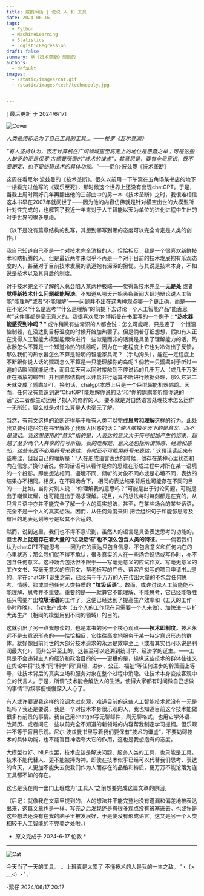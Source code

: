 ```yaml
---
title: 咸鹅闲话 | 说说 人 和 工具
date: 2024-06-16
tags:
  - Python
  - MachineLearning
  - Statistics
  - LogisticRegression
draft: false
summary: 从《技术垄断》想到的
authors:
  - default
images:
  - /static/images/cat.gif
  - /static/images/tech/technopoly.jpg


---
```


[ 最后更新 于  2024/6/17]

![Cover](/static/images/tech/technopoly.jpg)

*人类最终却沦为了自己工具的工具_。——梭罗《瓦尔登湖》*

*”有人坚持认为，否定计算机在广阔领域里至高无上的地位是愚蠢之举；可是这些人缺乏的正是保罗·古德曼所谓的“技术的谦虚”，其意思是，要有全局意识，既不要断定、也不要妨碍技术的具体功能。“*——尼尔·波兹曼《技术垄断》


这周在看尼尔·波兹曼的《技术垄断》。很久以前用一下午窝在五角场某书店的地下一楼看完过他写的《娱乐至死》，那时候这个世界上还没有出现chatGPT。于是，当我上周时隔好几年再翻出他的三部曲中的另一本《技术垄断》之时，我很难相信这本书早在2007年就问世了——因为他的内容仿佛就是针对横空出世的大模型所针对性完成的，也解答了我近一年来对于人工智能以天为单位的进化进程中生出的对于世界的很多思虑。

（以下是没有篇章结构的乱写，其想到哪写到哪的态度可以完全肯定是人类的创作。）

我自己知道自己不是一个对技术完全消极的人。恰恰相反，我是一个很喜欢新鲜技术和瞎折腾的人。但是最近两年来似乎不再是一个对于目前的技术发展抱有乐观态度的人，甚至对于目前技术发展的轨道抱有深深的担忧。与其说是技术本身，不如说是技术以及其背后的制度。

对于技术完全不了解的人总会陷入某两种极端——觉得新技术完全**一无是处** 或者 **觉得新技术什么问题都能解决**。不知道从哪天开始头条新闻大肆地辩论说人工智能”能理解“或者“不能理解”——问题并不出在这两种观点哪一个更正确，而是——在不定义“什么是思考”“什么是理解”的前提下去讨论一个人工智能产品“能否思考”这件事都是毫无意义的。我很喜欢尼尔·博斯曼在书里写的一个例子：**“热水器能感受到冷吗？”** 或许稍微有些常识的人都会说：怎么可能呢，只是连了一个恒温控制器，在没达到目标温度的时候开始加热罢了。但是倘若仔细想想，假如有人正在觉得人工智能大模型能跟你进行一些似是而非的话就是具备了理解能力的话，热水器怎么不算是一个知道冷热的机器呢，因为在一定程度上它也对冷做出了反馈，那么我们的热水器怎么不算是聪明的智能家具呢？（手动狗头），能在一定程度上不断跟你说人话的鹦鹉怎么不算是一只能理解你的鸟呢？倘若一只鹦鹉对于听过一遍的话瞬间就能记住，而且每天可以同时接触到不停说话的几千万人（或几千万张正在播放的磁带）并且脑部结构可以开启并行运算不断进行数据处理，那么它第二天就变成了鹦鹉GPT。换句话，chatgpt本质上只是一个巨型超能机器鹦鹉。因而，任何没有意识到说“ChatGPT能理解你说的话”和“你的鹦鹉能听懂你说的话”这二者都生动运用了拟人的修辞的人，要不就是对自然语言处理技术怎么运作一无所知，要么就是对什么算是**人**也毫无了解。

当然，有前文这样的论断还得基于唯有人类可以完成**思考和理解**这样的行为。此处我又要引述尼尔在书里解答了我很大困惑的话：*“使人脑独步天下的是意义，而不是说话。我这里使用的“意义”指的是，人表达的意义大于符号相加产生的结果，超越了至少两个人共享的符号所指。我的理解是，意义还包括所谓情感、经验和感知，这些东西不必用符号来表达，有时还不可能用符号来表达。”* 这段话读起来有些晦涩，但我自己的理解是：“人在形成语言表达的时候，他存在某种心里状态和内在信念。”换句话说，你的话语可以看作是你的思维在形成过程中对所在某一语境的一个投影。即使想法相同，语境不同、倾听的对象不同亦或是心境不同，表达的结果亦不相同。相反，在不同场合下， 相同的表达结果背后也可能存在不同的目的——比如，当你对别人说：“你理解我的意思吗？“可能是出于讨论问题，可能是出于嘲讽炫耀，也可能是出于渴求理解。况且，人的想法每时每刻都是在变的，从只言片语中亦并不能完全了解一个人的真实想法，甚至，在某些场合的某些话语，完全不是一个人的真实想法。因而，从任何角度来讲 把会组织句子和能够思考及有目的地表达划等号是极其不合适的。

然而，说到这里，我们也不得不意识到，虽然人的语言是具备表达思考的功能的，但**世界上就是存在着大量的“垃圾话语”也不怎么包含人类的特征**。——倘若我们认为chatGPT不能思考——因为它的表达只包含信息、不包含意义和任何内在的心里状态；那么我们就不得不承认，很多真实的人在一些场合说话或写作时，亦不包含任何意义。这种场合包括但不限于——写毫无意义的应试作文、写毫无意义的工作文书、写毫无意义的应用文、帮老板写的广告、帮客户拟写的项目申请书…是的，早在chatGPT诞生之前，已经有千千万万的人在传出大量的不包含任何思考、情感、抑或其他任何人类特质的 **”垃圾话语“**。故而，或许讨论人工智能能不能理解、思考并不重要。重要的是——就算它不能理解、不能思考，它已经能够胜任只需要产出**垃圾话语**的工作了。这便已经达到了提高生产效率和（五天的工作一小时昨晚）、节约生产成本（五个人的工作现在只需要一个人来做）、加快进一步扩大再生产（相同的模型用到不同的领域）的目的。

这就引出了另一点我想谈的，也是本书的另一个核心观点——**技术即制度**。技术永远不是去意识形态的——恰恰相反，它往往高度地服务于某一特定意识形态的群体。就好像目前问世的大部分技术追求的永远是效率至上（或者其实也可以说是利润最大化），而非公平至上的，这甚至可以追溯到统计学、经济学的诞生。——工具是不会违背主人的经济和政治目的的——更糟的是，操纵这些技术的群体往往又在舆论中将”技术“同”科学“同”真理、进步、公正、福祉“等任何进步的辞藻画上等号，让技术背后的真实立场和服务对象在整个过程中消隐。让技术本身变成客观中立的代言人。于是，所谓”技术能会解放人的生活，使得大家都有时间做自己想做的事情“的叙事便慢慢深入人心了。

有人或许要说我这样的论调太过悲观，难道目前的这些人工智能技术就没有一无是处吗？我还是要说，我是一个对技术本身很乐观的人，我也知道目前这个技术能做很多有前景的事情。我自己用chatgpt写无聊邮件，刷无聊格式，也用它学外语、改简历、或者问它一些以前完全不知道的新领域的内容帮我制定学习提纲。但乐观并不等于盲目乐观。尼尔·波兹曼书里写着我们要保有“技术的谦虚”，不要妨碍技术的具体功能，也不能盲目神话夸大它的作用，这也是我想抱有的态度。

大模型也好、NLP也罢，技术应该是解决问题、服务人类的工具，也只能是工具。技术不能代替人、更不能被捧为神。即使在技术似乎已经可以代替我们思考、表达的今天，人更加不能失去使我们作为人而存在的品格和特质，更万万不能沦落为连工具都不如的存在。

这也是我在周一出门上班成为”工具人“之前想要完成这篇文章的原因。

（后记：就像我在文章里提到的，人的想法并不能完整地没有遗漏和偏差地被表达出来，这篇文章也是一样。写完之后发现还是有很多观点没有被塞进去。也或许是这些想法还没有在我的脑子里被发展好，于是便没有形成语言。这又是另一个人类相较于人工智能的不完美之处啦。）

* 原文完成于 2024-6-17 伦敦 *

---

![Cat](/static/images/cat.gif)

今天当了一天的工具。
。上班真是太累了
不懂技术的人是我的一生之敌。
'・ (>﹏<) ・ﾟ｡'


-鹅仔
2024/06/17 20:17
